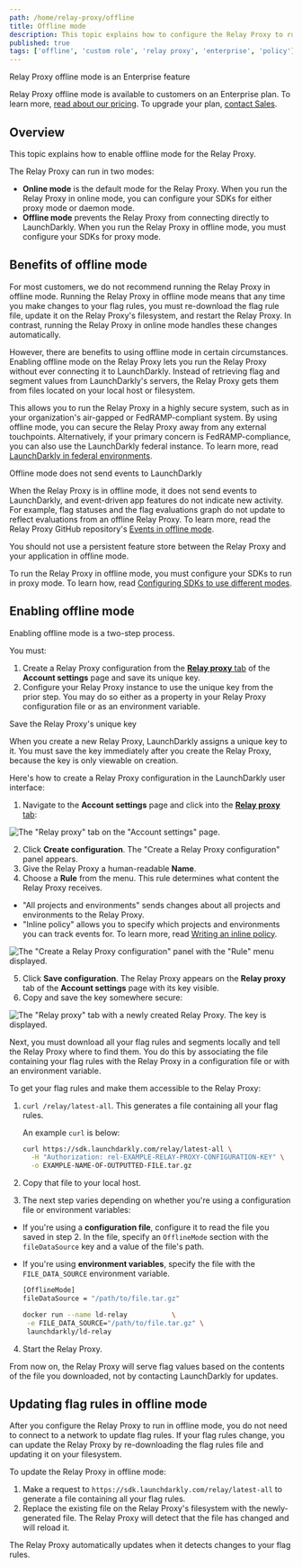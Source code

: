 ```yaml
---
path: /home/relay-proxy/offline
title: Offline mode
description: This topic explains how to configure the Relay Proxy to run without a network connection. This feature is for customers on Enterprise plans.
published: true
tags: ['offline', 'custom role', 'relay proxy', 'enterprise', 'policy']
---
```


<Callout intent="primary">
<CalloutTitle>Relay Proxy offline mode is an Enterprise feature</CalloutTitle>
<CalloutDescription>

Relay Proxy offline mode is available to customers on an Enterprise plan. To learn more, [read about our pricing](https://launchdarkly.com/pricing/). To upgrade your plan, [contact Sales](https://launchdarkly.com/contact-sales/).

</CalloutDescription>
</Callout>

## Overview

This topic explains how to enable offline mode for the Relay Proxy.

The Relay Proxy can run in two modes:

- **Online mode** is the default mode for the Relay Proxy. When you run the Relay Proxy in online mode, you can configure your SDKs for either proxy mode or daemon mode.
- **Offline mode** prevents the Relay Proxy from connecting directly to LaunchDarkly. When you run the Relay Proxy in offline mode, you must configure your SDKs for proxy mode.

## Benefits of offline mode

For most customers, we do not recommend running the Relay Proxy in offline mode. Running the Relay Proxy in offline mode means that any time you make changes to your flag rules, you must re-download the flag rule file, update it on the Relay Proxy's filesystem, and restart the Relay Proxy. In contrast, running the Relay Proxy in online mode handles these changes automatically.

However, there are benefits to using offline mode in certain circumstances. Enabling offline mode on the Relay Proxy lets you run the Relay Proxy without ever connecting it to LaunchDarkly. Instead of retrieving flag and segment values from LaunchDarkly's servers, the Relay Proxy gets them from files located on your local host or filesystem.

This allows you to run the Relay Proxy in a highly secure system, such as in your organization's air-gapped or FedRAMP-compliant system. By using offline mode, you can secure the Relay Proxy away from any external touchpoints. Alternatively, if your primary concern is FedRAMP-compliance, you can also use the LaunchDarkly federal instance. To learn more, read [LaunchDarkly in federal environments](/home/advanced/federal).

<Callout intent="alert">
<CalloutTitle>Offline mode does not send events to LaunchDarkly</CalloutTitle>
<CalloutDescription>

When the Relay Proxy is in offline mode, it does not send events to LaunchDarkly, and event-driven app features do not indicate new activity. For example, flag statuses and the flag evaluations graph do not update to reflect evaluations from an offline Relay Proxy. To learn more, read the Relay Proxy GitHub repository's [Events in offline mode](https://github.com/launchdarkly/ld-relay/blob/v7/docs/events.md#events-in-offline-mode).

</CalloutDescription>
</Callout>

You should not use a persistent feature store between the Relay Proxy and your application in offline mode.

To run the Relay Proxy in offline mode, you must configure your SDKs to run in proxy mode. To learn how, read [Configuring SDKs to use different modes](/home/relay-proxy/using#configuring-sdks-to-use-different-modes).

## Enabling offline mode

Enabling offline mode is a two-step process.

You must:

1. Create a Relay Proxy configuration from the [**Relay proxy** tab](https://app.launchdarkly.com/settings/relay) of the **Account settings** page and save its unique key.
2. Configure your Relay Proxy instance to use the unique key from the prior step. You may do so either as a property in your Relay Proxy configuration file or as an environment variable.

<Callout intent="alert">
<CalloutTitle>Save the Relay Proxy's unique key</CalloutTitle>
<CalloutDescription>

When you create a new Relay Proxy, LaunchDarkly assigns a unique key to it. You must save the key immediately after you create the Relay Proxy, because the key is only viewable on creation.

</CalloutDescription>
</Callout>

Here's how to create a Relay Proxy configuration in the LaunchDarkly user interface:

1. Navigate to the **Account settings** page and click into the [**Relay proxy** tab](https://app.launchdarkly.com/settings/relay):

![The "Relay proxy" tab on the "Account settings" page.](account-settings-relay-proxy.png)

2. Click **Create configuration**. The "Create a Relay Proxy configuration" panel appears.
3. Give the Relay Proxy a human-readable **Name**.
4. Choose a **Rule** from the menu. This rule determines what content the Relay Proxy receives.
 * "All projects and environments" sends changes about all projects and environments to the Relay Proxy.
 * "Inline policy" allows you to specify which projects and environments you can track events for. To learn more, read [Writing an inline policy](/home/relay-proxy/automatic-configuration#writing-an-inline-policy).

![The "Create a Relay Proxy configuration" panel with the "Rule" menu displayed.](relay-proxy-config-menu.png)

5. Click **Save configuration**. The Relay Proxy appears on the **Relay proxy** tab of the **Account settings** page with its key visible.
6. Copy and save the key somewhere secure:

![The "Relay proxy" tab with a newly created Relay Proxy. The key is displayed.](relay-proxy-key-displayed.png)

Next, you must download all your flag rules and segments locally and tell the Relay Proxy where to find them. You do this by associating the file containing your flag rules with the Relay Proxy in a configuration file or with an environment variable.

To get your flag rules and make them accessible to the Relay Proxy:

1. `curl /relay/latest-all`. This generates a file containing all your flag rules.

    An example `curl` is below:

    <CodeSample>
    <CSTab label="Curl">

    ```bash
    curl https://sdk.launchdarkly.com/relay/latest-all \
      -H "Authorization: rel-EXAMPLE-RELAY-PROXY-CONFIGURATION-KEY" \
      -o EXAMPLE-NAME-OF-OUTPUTTED-FILE.tar.gz
    ```

    </CSTab>
    </CodeSample>

2. Copy that file to your local host.
3. The next step varies depending on whether you're using a configuration file or environment variables:
 * If you're using a **configuration file**, configure it to read the file you saved in step 2. In the file, specify an `OfflineMode` section with the `fileDataSource` key and a value of the file's path.
 * If you're using **environment variables**, specify the file with the `FILE_DATA_SOURCE` environment variable.
    <CodeSample>
    <CSTab label="Configuration file">

    ```bash
    [OfflineMode]
    fileDataSource = "/path/to/file.tar.gz"
    ```

    </CSTab>
    <CSTab label="Environment variables">

    ```bash
    docker run --name ld-relay           \
     -e FILE_DATA_SOURCE="/path/to/file.tar.gz" \
     launchdarkly/ld-relay
    ```

    </CSTab>
    </CodeSample>
4. Start the Relay Proxy.

From now on, the Relay Proxy will serve flag values based on the contents of the file you downloaded, not by contacting LaunchDarkly for updates.

## Updating flag rules in offline mode

After you configure the Relay Proxy to run in offline mode, you do not need to connect to a network to update flag rules. If your flag rules change, you can update the Relay Proxy by re-downloading the flag rules file and updating it on your filesystem.

To update the Relay Proxy in offline mode:

1. Make a request to `https://sdk.launchdarkly.com/relay/latest-all` to generate a file containing all your flag rules.
2. Replace the existing file on the Relay Proxy's filesystem with the newly-generated file. The Relay Proxy will detect that the file has changed and will reload it.

The Relay Proxy automatically updates when it detects changes to your flag rules.
